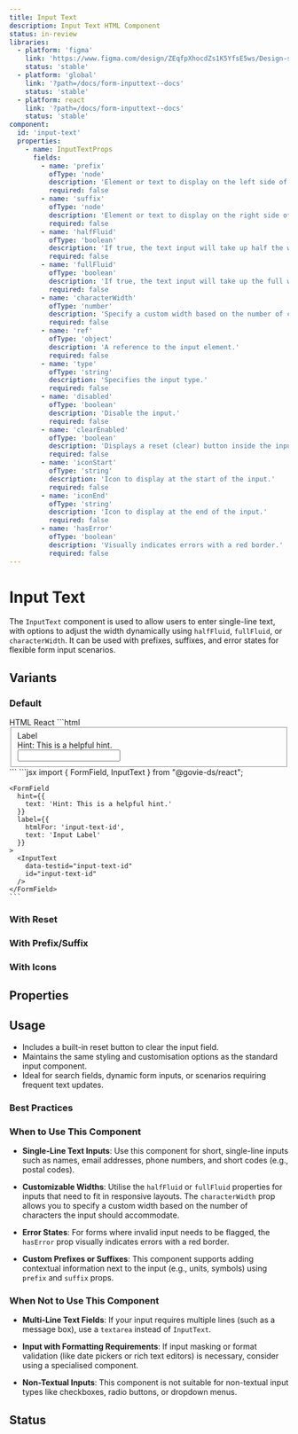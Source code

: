 ```yaml
---
title: Input Text
description: Input Text HTML Component
status: in-review
libraries:
  - platform: 'figma'
    link: 'https://www.figma.com/design/ZEqfpXhocdZs1K5YfsE5ws/Design-system?node-id=5499-6827'
    status: 'stable'
  - platform: 'global'
    link: '?path=/docs/form-inputtext--docs'
    status: 'stable'
  - platform: react
    link: '?path=/docs/form-inputtext--docs'
    status: 'stable'
component:
  id: 'input-text'
  properties:
    - name: InputTextProps
      fields:
        - name: 'prefix'
          ofType: 'node'
          description: 'Element or text to display on the left side of the input, such as a unit or symbol.'
          required: false
        - name: 'suffix'
          ofType: 'node'
          description: 'Element or text to display on the right side of the input, such as a unit or symbol.'
          required: false
        - name: 'halfFluid'
          ofType: 'boolean'
          description: 'If true, the text input will take up half the width of the container.'
          required: false
        - name: 'fullFluid'
          ofType: 'boolean'
          description: 'If true, the text input will take up the full width of the container.'
          required: false
        - name: 'characterWidth'
          ofType: 'number'
          description: 'Specify a custom width based on the number of characters the input should accommodate.'
          required: false
        - name: 'ref'
          ofType: 'object'
          description: 'A reference to the input element.'
          required: false
        - name: 'type'
          ofType: 'string'
          description: 'Specifies the input type.'
          required: false
        - name: 'disabled'
          ofType: 'boolean'
          description: 'Disable the input.'
          required: false
        - name: 'clearEnabled'
          ofType: 'boolean'
          description: 'Displays a reset (clear) button inside the input field.'
          required: false
        - name: 'iconStart'
          ofType: 'string'
          description: 'Icon to display at the start of the input.'
          required: false
        - name: 'iconEnd'
          ofType: 'string'
          description: 'Icon to display at the end of the input.'
          required: false
        - name: 'hasError'
          ofType: 'boolean'
          description: 'Visually indicates errors with a red border.'
          required: false
---
```


# Input Text

The `InputText` component is used to allow users to enter single-line text, with options to adjust the width dynamically using `halfFluid`, `fullFluid`, or `characterWidth`. It can be used with prefixes, suffixes, and error states for flexible form input scenarios.

## Variants

### Default

<ComponentContainer>
  <FormField
    hint={{
      text: 'Hint: This is a helpful hint.',
    }}
    label={{
      htmlFor: 'input-text-id',
      text: 'Input Label',
    }}
  >
    <InputText data-testid="input-text-id" id="input-text-id" />
  </FormField>
</ComponentContainer>

<Tabs id="tab3">
  <TabList>
    <TabItem value="tab31" checked>HTML</TabItem>
    <TabItem value="tab33">React</TabItem>
  </TabList>
  <TabPanel value="tab31">        
    ```html
    <fieldset>
      <label class="gi-text-md gi-label gi-mb-1" for="input-text-id">Label</label>
      <div class="gi-hint-text-md gi-hint-text gi-mb-1">Hint: This is a helpful hint.</div>
      <div class="gi-input-text-container">
        <input type="text" class="gi-input-text" id="input-text-id"data-testid="input-text-id">
      </div>
    </fieldset>
    ```
  </TabPanel>
  <TabPanel value="tab33">
    ```jsx
    import { FormField, InputText } from "@govie-ds/react";
    
    <FormField
      hint={{
        text: 'Hint: This is a helpful hint.'
      }}
      label={{
        htmlFor: 'input-text-id',
        text: 'Input Label'
      }}
    >
      <InputText
        data-testid="input-text-id"
        id="input-text-id"
      />
    </FormField>
    ```
  </TabPanel>
</Tabs>

### With Reset

<ComponentContainer>
  <FormField
    hint={{
      text: 'Hint: This is a helpful hint.',
    }}
    label={{
      htmlFor: 'text-reset-id',
      text: 'Input Label',
    }}
  >
    <InputText clearEnabled data-testid="text-reset-id" id="text-reset-id" />
  </FormField>
</ComponentContainer>

### With Prefix/Suffix

<ComponentContainer>
  <FormField
    hint={{
      text: 'Hint: This is a helpful hint.',
    }}
    label={{
      htmlFor: 'input-text-id',
      text: 'Input Label',
    }}
  >
    <InputText
      data-testid="input-text-id"
      id="input-text-id"
      prefix="€"
      suffix="kg"
    />
  </FormField>
</ComponentContainer>

### With Icons

<ComponentContainer>
  <FormField
    hint={{
      text: 'Hint: This is a helpful hint.',
    }}
    label={{
      htmlFor: 'input-text-id',
      text: 'Input Label',
    }}
  >
    <InputText
      data-testid="input-text-id"
      id="input-text-id"
      iconStart="add_circle"
      iconEnd="add_circle"
    />
  </FormField>
</ComponentContainer>

## Properties

<ComponentPropertiesTable componentId="input-text" />

## Usage

- Includes a built-in reset button to clear the input field.
- Maintains the same styling and customisation options as the standard input component.
- Ideal for search fields, dynamic form inputs, or scenarios requiring frequent text updates.

### Best Practices

### When to Use This Component

- **Single-Line Text Inputs**: Use this component for short, single-line inputs such as names, email addresses, phone numbers, and short codes (e.g., postal codes).

- **Customizable Widths**: Utilise the `halfFluid` or `fullFluid` properties for inputs that need to fit in responsive layouts. The `characterWidth` prop allows you to specify a custom width based on the number of characters the input should accommodate.

- **Error States**: For forms where invalid input needs to be flagged, the `hasError` prop visually indicates errors with a red border.

- **Custom Prefixes or Suffixes**: This component supports adding contextual information next to the input (e.g., units, symbols) using `prefix` and `suffix` props.

### When Not to Use This Component

- **Multi-Line Text Fields**: If your input requires multiple lines (such as a message box), use a `textarea` instead of `InputText`.
- **Input with Formatting Requirements**: If input masking or format validation (like date pickers or rich text editors) is necessary, consider using a specialised component.

- **Non-Textual Inputs**: This component is not suitable for non-textual input types like checkboxes, radio buttons, or dropdown menus.

## Status

<ComponentStatusBlock componentId="input-text" />
